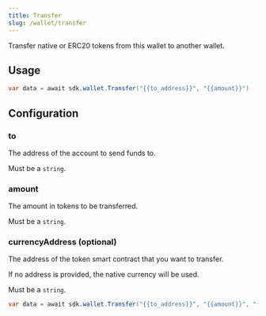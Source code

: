 ```yaml
---
title: Transfer
slug: /wallet/transfer
---
```


Transfer native or ERC20 tokens from this wallet to another wallet.

## Usage

```csharp
var data = await sdk.wallet.Transfer("{{to_address}}", "{{amount}}")
```

## Configuration

### to

The address of the account to send funds to.

Must be a `string`.

### amount

The amount in tokens to be transferred.

Must be a `string`.

### currencyAddress (optional)

The address of the token smart contract that you want to transfer.

If no address is provided, the native currency will be used.

Must be a `string`.

```csharp
var data = await sdk.wallet.Transfer("{{to_address}}", "{{amount}}", "{{currency_contract_address}}")
```

